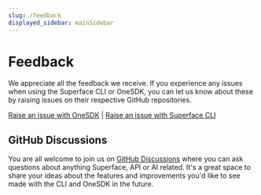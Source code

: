 ```yaml
---
slug: /feedback
displayed_sidebar: mainSidebar
---
```


# Feedback

We appreciate all the feedback we receive. If you experience any issues when using the Superface CLI or OneSDK, you can let us know about these by raising issues on their respective GitHub repositories.

[Raise an issue with OneSDK](https://github.com/superfaceai/one-sdk/issues) | [Raise an issue with Superface CLI](https://github.com/superfaceai/cli/issues)

## GitHub Discussions

You are all welcome to join us on [GitHub Discussions](https://github.com/orgs/superfaceai/discussions) where you can ask questions about anything Superface, API or AI related. It's a great space to share your ideas about the features and improvements you'd like to see made with the CLI and OneSDK in the future.
